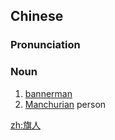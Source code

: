 ==Chinese==
{{zh-forms}}

===Pronunciation===
{{zh-pron
|m=qírén
|cat=n
}}

===Noun===
{{zh-noun}}

# [[bannerman]]
# [[Manchurian]] person

[[zh:旗人]]